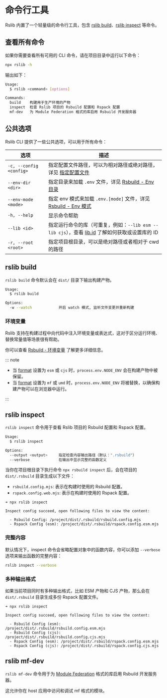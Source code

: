 # 命令行工具

Rslib 内置了一个轻量级的命令行工具，包含 [rslib build](#rslib-build)、[rslib inspect](#rslib-inspect) 等命令。

## 查看所有命令

如果你需要查看所有可用的 CLI 命令，请在项目目录中运行以下命令：

```bash
npx rslib -h
```

输出如下：

```bash
Usage:
  $ rslib <command> [options]

Commands:
  build    构建用于生产环境的产物
  inspect  检查 Rslib 项目的 Rsbuild 配置和 Rspack 配置
  mf-dev   为 Module Federation 格式的库启用 Rsbuild 开发服务器
```

## 公共选项

Rslib CLI 提供了一些公共选项，可以用于所有命令：

| 选项                    | 描述                                                                                                                       |
| ----------------------- | -------------------------------------------------------------------------------------------------------------------------- |
| `-c, --config <config>` | 指定配置文件路径，可以为相对路径或绝对路径，详见 [指定配置文件](/guide/basic/configure-rslib#指定配置文件)                 |
| `--env-dir <dir>`       | 指定目录来加载 `.env` 文件，详见 [Rsbuild - Env 目录](https://rsbuild.dev/zh/guide/advanced/env-vars#env-目录)             |
| `--env-mode <mode>`     | 指定 env 模式来加载 `.env.[mode]` 文件，详见 [Rsbuild - Env 模式](https://rsbuild.dev/zh/guide/advanced/env-vars#env-模式) |
| `-h, --help`            | 显示命令帮助                                                                                                               |
| `--lib <id>`            | 指定运行命令的库（可重复，例如：`--lib esm --lib cjs`），查看 [lib.id](/config/lib/id) 了解如何获取或设置库的 ID           |
| `-r, --root <root>`     | 指定项目根目录，可以是绝对路径或者相对于 cwd 的路径                                                                        |

## rslib build

`rslib build` 命令默认会在 `dist/` 目录下输出构建产物。

```bash
Usage:
  $ rslib build

Options:
  -w --watch            开启 watch 模式, 监听文件变更并重新构建
```

### 环境变量

Rslib 支持在构建过程中向代码中注入环境变量或表达式，这对于区分运行环境、替换常量值等场景很有帮助。

你可以查看 [Rsbuild - 环境变量](https://rsbuild.dev/zh/guide/advanced/env-vars) 了解更多详细信息。

::: note

- 当 [format](/config/lib/format) 设置为 `esm` 或 `cjs` 时，`process.env.NODE_ENV` 会在构建产物中被保留。
- 当 [format](/config/lib/format) 设置为 `mf` 或 `umd` 时，`process.env.NODE_ENV` 将被替换，以确保构建产物可以在浏览器中运行。

:::

## rslib inspect

`rslib inspect` 命令用于查看 Rslib 项目的 Rsbuild 配置和 Rspack 配置。

```bash
Usage:
  $ rslib inspect

Options:
  --output <output>     指定检查内容输出路径（默认：".rsbuild"）
  --verbose             在输出中显示完整的函数定义
```

当你在项目根目录下执行命令 `npx rsbuild inspect` 后，会在项目的 `dist/.rsbuild` 目录生成以下文件：

- `rsbuild.config.mjs`: 表示在构建时使用的 Rsbuild 配置。
- `rspack.config.web.mjs`: 表示在构建时使用的 Rspack 配置。

```text
➜ npx rslib inspect

Inspect config succeed, open following files to view the content:

  - Rsbuild Config: /project/dist/.rsbuild/rsbuild.config.mjs
  - Rspack Config (esm): /project/dist/.rsbuild/rspack.config.esm.mjs
```

### 完整内容

默认情况下，inspect 命令会省略配置对象中的函数内容，你可以添加 `--verbose` 选项来输出函数的完整内容：

```bash
rslib inspect --verbose
```

### 多种输出格式

如果当前项目同时有多种输出格式，比如 ESM 产物和 CJS 产物，那么会在 `dist/.rsbuild` 目录生成多份 Rspack 配置文件。

```text
➜ npx rslib inspect

Inspect config succeed, open following files to view the content:

  - Rsbuild Config (esm): /project/dist/.rsbuild/rsbuild.config.esm.mjs
  - Rsbuild Config (cjs): /project/dist/.rsbuild/rsbuild.config.cjs.mjs
  - Rspack Config (esm): /project/dist/.rsbuild/rspack.config.esm.mjs
  - Rspack Config (cjs): /project/dist/.rsbuild/rspack.config.cjs.mjs
```

## rslib mf-dev

`rslib mf-dev` 命令用于为 [Module Federation](/guide/advanced/module-federation) 格式的库启用 Rsbuild 开发服务器。

这允许你在 host 应用中访问和调试 mf 格式的模块。
